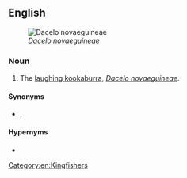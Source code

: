 ==English==
[[File:Laughing Kookaburra Gravestone.jpg|thumb|right|''[[Dacelo novaeguineae]]'']]

===Noun===
{{en-noun}}

# The [[laughing kookaburra]], ''[[Dacelo novaeguineae]]''.

====Synonyms====
* {{l|en|jackass kingfisher}}, {{l|en|gogobera}}

====Hypernyms====
* {{l|en|kookaburra}}

[[Category:en:Kingfishers]]